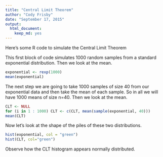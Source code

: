 ```yaml
---
title: "Central Limit Theorem"
author: "Cody Frisby"
date: "September 17, 2015"
output: 
  html_document: 
    keep_md: yes
---
```

Here's some R code to simulate the Central Limit Theorem

This first block of code simulates 1000 random samples from a standard exponential
distribution.  Then we look at the mean.
```r
exponential <- rexp(1000)
mean(exponential)
```
The next step we are going to take 1000 samples of size 40 from our exponential data
and then take the mean of each sample.  So in all we will have 1000 means 
of size n=40.  Then we look at the mean.
```r
CLT <- NULL
for (i in 1 : 1000) CLT <- c(CLT, mean(sample(exponential, 40)))
mean(CLT)
```

Now let's look at the shape of the piles of these two distributions.

```r
hist(exponential, col = "green")
hist(CLT, col="green")
```

Observe how the CLT histogram appears normally distributed.